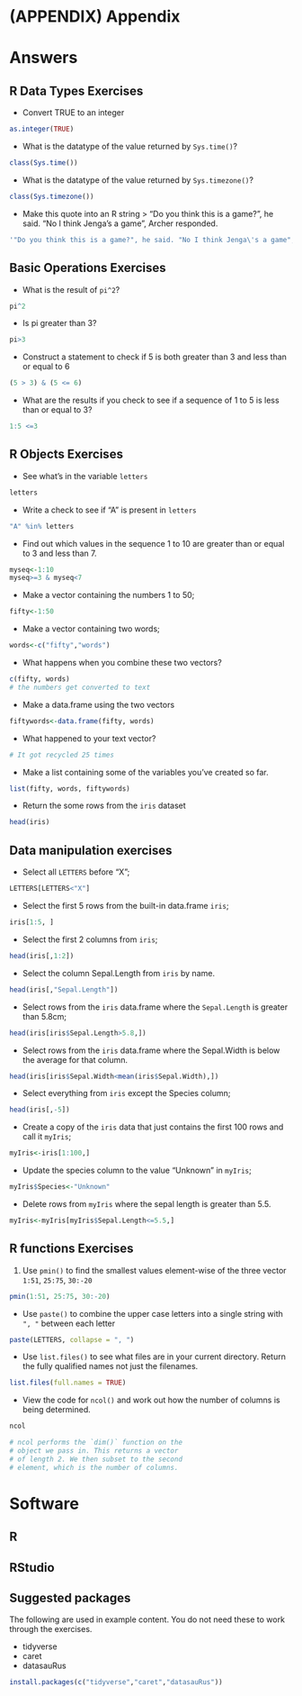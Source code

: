 # (APPENDIX) Appendix {-}

# Answers

## R Data Types Exercises
- Convert TRUE to an integer
```r
as.integer(TRUE)
```

- What is the datatype of the value returned by `Sys.time()`?
```r
class(Sys.time())
```

- What is the datatype of the value returned by `Sys.timezone()`?
```r
class(Sys.timezone())
```

- Make this quote into an R string
> "Do you think this is a game?", he said. "No I think Jenga's a game", Archer responded.

```r
'"Do you think this is a game?", he said. "No I think Jenga\'s a game", Archer responded.'
```

## Basic Operations Exercises
- What is the result of `pi^2`?
```r
pi^2
```

- Is pi greater than 3?
```r
pi>3
```

- Construct a statement to check if 5 is both greater than 3 and less than or equal to 6
```r
(5 > 3) & (5 <= 6)
```

- What are the results if you check to see if a sequence of 1 to 5 is less than or equal to 3?
```r
1:5 <=3
```

## R Objects Exercises
-  See what's in the variable `letters`
```r
letters
```

-  Write a check to see if "A" is present in `letters`
```r
"A" %in% letters
```

-  Find out which values in the sequence 1 to 10 are greater than or equal to 3 and less than 7.
```r
myseq<-1:10
myseq>=3 & myseq<7
```

-  Make a vector containing the numbers 1 to 50;
```r
fifty<-1:50
```

-  Make a vector containing two words;
```r
words<-c("fifty","words")
```

-  What happens when you combine these two vectors?
```r
c(fifty, words)
# the numbers get converted to text
```

-  Make a data.frame using the two vectors
```r
fiftywords<-data.frame(fifty, words)
```

-  What happened to your text vector?
```r
# It got recycled 25 times
```

-  Make a list containing some of the variables you've created so far.
```r
list(fifty, words, fiftywords)
```

-  Return the some rows from the `iris` dataset
```r
head(iris)
```

## Data manipulation exercises
- Select all `LETTERS` before "X";
```r
LETTERS[LETTERS<"X"]
```

- Select the first 5 rows from the built-in data.frame `iris`;
```r
iris[1:5, ]
```

- Select the first 2 columns from `iris`;
```r
head(iris[,1:2])
```

- Select the column Sepal.Length from `iris` by name.
```r
head(iris[,"Sepal.Length"])
```

- Select rows from the `iris` data.frame where the `Sepal.Length` is greater than 5.8cm;
```r
head(iris[iris$Sepal.Length>5.8,])
```

- Select rows from the `iris` data.frame where the Sepal.Width is below the average for that column.
```r
head(iris[iris$Sepal.Width<mean(iris$Sepal.Width),])
```

- Select everything from `iris` except the Species column;
```r
head(iris[,-5])
```

- Create a copy of the `iris` data that just contains the first 100 rows and call it `myIris`;
```r
myIris<-iris[1:100,]
```

- Update the species column to the value "Unknown" in `myIris`;
```r
myIris$Species<-"Unknown"
```

- Delete rows from `myIris` where the sepal length is greater than 5.5.
```r
myIris<-myIris[myIris$Sepal.Length<=5.5,]
```


## R functions Exercises
1. Use `pmin()` to find the smallest values element-wise of the three vector `1:51`, `25:75`, `30:-20`

```r
pmin(1:51, 25:75, 30:-20)
```

- Use `paste()` to combine the upper case letters into a single string with `", "` between each letter

```r
paste(LETTERS, collapse = ", ")
```

- Use `list.files()` to see what files are in your current directory. Return the fully qualified names not just the filenames.

```r
list.files(full.names = TRUE)
```

- View the code for `ncol()` and work out how the number of columns is being determined.

```r
ncol

# ncol performs the `dim()` function on the
# object we pass in. This returns a vector
# of length 2. We then subset to the second
# element, which is the number of columns.
```

# Software
## R
## RStudio
## Suggested packages
The following are used in example content. You do not need these to work through the exercises.

- tidyverse
- caret
- datasauRus

```r
install.packages(c("tidyverse","caret","datasauRus"))
```
